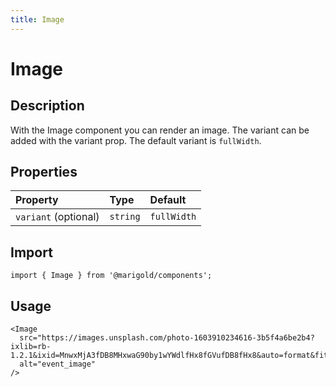```yaml
---
title: Image
---
```


# Image

## Description

With the Image component you can render an image.
The variant can be added with the variant prop. The default variant is `fullWidth`.

## Properties

| Property             | Type     | Default     |
| :------------------- | :------- | :---------- |
| `variant` (optional) | `string` | `fullWidth` |

## Import

```tsx onlyCode
import { Image } from '@marigold/components';
```

## Usage

```tsx
<Image
  src="https://images.unsplash.com/photo-1603910234616-3b5f4a6be2b4?ixlib=rb-1.2.1&ixid=MnwxMjA3fDB8MHxwaG90by1wYWdlfHx8fGVufDB8fHx8&auto=format&fit=crop&w=687&q=80"
  alt="event_image"
/>
```
